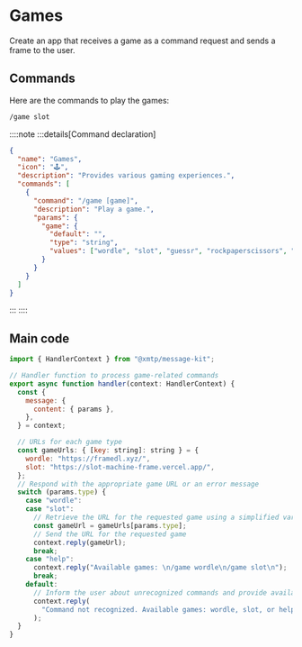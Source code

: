 # Games

Create an app that receives a game as a command request and sends a frame to the user.

## Commands

Here are the commands to play the games:

```bash [cmd]
/game slot
```

::::note
:::details[Command declaration]

```json
{
  "name": "Games",
  "icon": "🕹️",
  "description": "Provides various gaming experiences.",
  "commands": [
    {
      "command": "/game [game]",
      "description": "Play a game.",
      "params": {
        "game": {
          "default": "",
          "type": "string",
          "values": ["wordle", "slot", "guessr", "rockpaperscissors", "help"]
        }
      }
    }
  ]
}
```

:::
::::

## Main code

```jsx [src/handler/game.ts]
import { HandlerContext } from "@xmtp/message-kit";

// Handler function to process game-related commands
export async function handler(context: HandlerContext) {
  const {
    message: {
      content: { params },
    },
  } = context;

  // URLs for each game type
  const gameUrls: { [key: string]: string } = {
    wordle: "https://framedl.xyz/",
    slot: "https://slot-machine-frame.vercel.app/",
  };
  // Respond with the appropriate game URL or an error message
  switch (params.type) {
    case "wordle":
    case "slot":
      // Retrieve the URL for the requested game using a simplified variable assignment
      const gameUrl = gameUrls[params.type];
      // Send the URL for the requested game
      context.reply(gameUrl);
      break;
    case "help":
      context.reply("Available games: \n/game wordle\n/game slot\n");
      break;
    default:
      // Inform the user about unrecognized commands and provide available options
      context.reply(
        "Command not recognized. Available games: wordle, slot, or help.",
      );
  }
}
```

